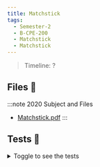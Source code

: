```yaml
---
title: Matchstick
tags:
  - Semester-2
  - B-CPE-200
  - Matchstick
  - Matchstick
---
```

> Timeline: ?


## Files 📂

:::note 2020 Subject and Files
- [Matchstick.pdf](https://github.com/Studio-17/Epitech-Subjects/raw/main/Semester-2/B-CPE-200/Matchstick/Matchstick/Matchstick.pdf)
:::

## Tests 🤖
<details>
  <summary>Toggle to see the tests</summary>
  <div>
Yo
  </div>
</details>

